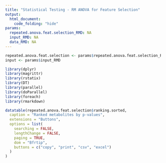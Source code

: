 ```yaml
---
title: "Statistical Testing - RM ANOVA for Feature Selection"
output:
  html_document:
    code_folding: "hide"
params:
  repeated.anova.feat.selection_RMD: NA
  input_RMD: NA
  data_RMD: NA
---
```


```r
repeated.anova.feat.selection <- params$repeated.anova.feat.selection_RMD
input <- params$input_RMD
```

```r
library(dplyr)
library(magrittr)
library(rstatix)
library(DT)
library(parallel)
library(doParallel)
library(foreach)
library(rmarkdown)
```

```r
datatable(repeated.anova.feat.selection$ranking.sorted,
  caption = "Ranked metabolites by p-values",
  extensions = "Buttons",
  options = list(
    searching = FALSE,
    lengthChange = FALSE,
    paging = TRUE,
    dom = "Bfrtip",
    buttons = c("copy", "print", "csv", "excel")
  )
)
```
